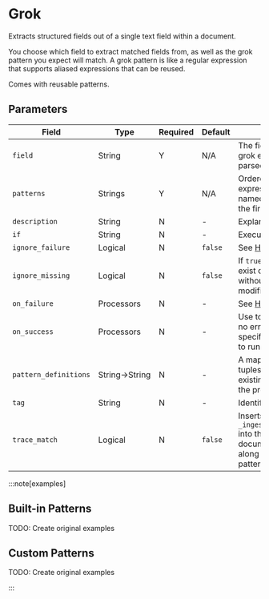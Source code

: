 
# Grok

<Synopsis>
Extracts structured fields out of a single text field within a document.
</Synopsis>

You choose which field to extract matched fields from, as well as the grok pattern you expect will match. A grok pattern is like a regular expression that supports aliased expressions that can be reused.

Comes with reusable patterns.

## Parameters

|Field|Type|Required|Default|Description|
|---|---|---|---|---|
|`field`|String|Y|N/A|The field containing the grok expression to be parsed|
|`patterns`|Strings|Y|N/A|Ordered list of grok expressions to match with named captures. Returns the first match|
|`description`|String|N|-|Explanatory note|
|`if`|String|N|-|Execute on this condition|
|`ignore_failure`|Logical|N|`false`|See [Handling Failures](../handling-failures.mdx)|
|`ignore_missing`|Logical|N|`false`|If `true` and `field` does not exist or is `null`, exit quietly without making any modifications|
|`on_failure`|Processors|N|-|See [Handling Failures](../handling-failures.mdx)|
|`on_success`|Processors|N|-|Use to inform the user that no errors were raised or to specify the next processor to run|
|`pattern_definitions`|String$\rightarrow$String|N|-|A map of _name_$\rightarrow$_pattern_ tuples. Patterns matching existing names override the pre-existing ones|
|`tag`|String|N|-|Identifier|
|`trace_match`|Logical|N|`false`|Inserts `_ingest._grok_match_index` into the matched document's metadata, along with the index of the pattern that matched|

:::note[examples]

## Built-in Patterns

TODO: Create original examples

## Custom Patterns

TODO: Create original examples

:::